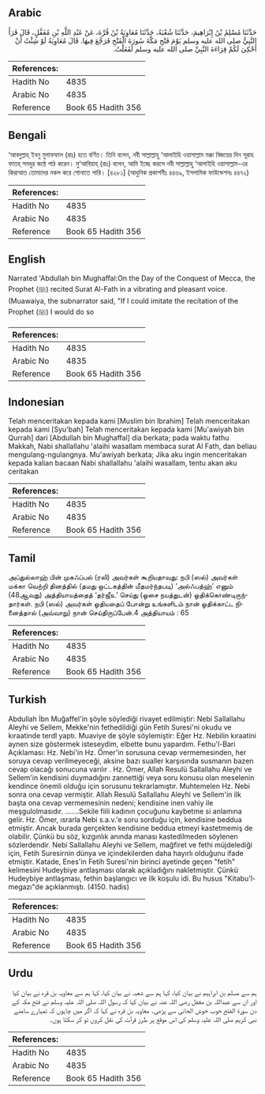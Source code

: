 ## Arabic


<div dir="rtl" lang="ar" style={{fontSize:'larger',backgroundColor:'#f8f9fa',padding:20}}>
حَدَّثَنَا مُسْلِمُ بْنُ إِبْرَاهِيمَ، حَدَّثَنَا شُعْبَةُ، حَدَّثَنَا مُعَاوِيَةُ بْنُ قُرَّةَ، عَنْ عَبْدِ اللَّهِ بْنِ مُغَفَّلٍ، قَالَ قَرَأَ النَّبِيُّ صلى الله عليه وسلم يَوْمَ فَتْحِ مَكَّةَ سُورَةَ الْفَتْحِ فَرَجَّعَ فِيهَا‏.‏ قَالَ مُعَاوِيَةُ لَوْ شِئْتُ أَنْ أَحْكِيَ لَكُمْ قِرَاءَةَ النَّبِيِّ صلى الله عليه وسلم لَفَعَلْتُ‏.‏
</div>
<div style={{backgroundColor:'#f8f9fa',padding:20, marginBottom: 10}}><table> <thead> <tr> <th>References:</th> <th></th> </tr> </thead> <tbody><tr><td>Hadith No</td><td>4835</td></tr><tr><td>Arabic No</td><td>4835</td></tr><tr><td>Reference</td><td>Book 65 Hadith 356</td></tr></tbody></table></div>

## Bengali


<div dir="ltr" lang="bn" style={{fontSize:'larger',backgroundColor:'#f8f9fa',padding:20}}>
‘আবদুল্লাহ্ ইবনু মুগাফফাল (রাঃ) হতে বর্ণিত। তিনি বলেন, নবী সাল্লাল্লাহু ‘আলাইহি ওয়াসাল্লাম মক্কা বিজয়ের দিন সূরাহ ফাতহ্ সমধুর কণ্ঠে পাঠ করেন। মু‘আবিয়াহ্ (রাঃ) বলেন, আমি ইচ্ছে করলে নবী সাল্লাল্লাহু ‘আলাইহি ওয়াসাল্লাম-এর কিরাআত তোমাদের নকল করে শোনাতে পারি। [৪২৮১] (আধুনিক প্রকাশনীঃ ৪৪৬৯, ইসলামিক ফাউন্ডেশনঃ ৪৪৭২)
</div>
<div style={{backgroundColor:'#f8f9fa',padding:20, marginBottom: 10}}><table> <thead> <tr> <th>References:</th> <th></th> </tr> </thead> <tbody><tr><td>Hadith No</td><td>4835</td></tr><tr><td>Arabic No</td><td>4835</td></tr><tr><td>Reference</td><td>Book 65 Hadith 356</td></tr></tbody></table></div>

## English


<div dir="ltr" lang="en" style={{fontSize:'larger',backgroundColor:'#f8f9fa',padding:20}}>
Narrated 'Abdullah bin Mughaffal:On the Day of the Conquest of Mecca, the Prophet (ﷺ) recited Surat Al-Fath in a vibrating and pleasant voice. (Muawaiya, the subnarrator said, "If I could imitate the recitation of the Prophet (ﷺ) I would do so
</div>
<div style={{backgroundColor:'#f8f9fa',padding:20, marginBottom: 10}}><table> <thead> <tr> <th>References:</th> <th></th> </tr> </thead> <tbody><tr><td>Hadith No</td><td>4835</td></tr><tr><td>Arabic No</td><td>4835</td></tr><tr><td>Reference</td><td>Book 65 Hadith 356</td></tr></tbody></table></div>

## Indonesian


<div dir="ltr" lang="id" style={{fontSize:'larger',backgroundColor:'#f8f9fa',padding:20}}>
Telah menceritakan kepada kami [Muslim bin Ibrahim] Telah menceritakan kepada kami [Syu'bah] Telah menceritakan kepada kami [Mu'awiyah bin Qurrah] dari [Abdullah bin Mughaffal] dia berkata; pada waktu fathu Makkah, Nabi shallallahu 'alaihi wasallam membaca surat Al Fath, dan beliau mengulang-ngulangnya. Mu'awiyah berkata; Jika aku ingin menceritakan kepada kalian bacaan Nabi shallallahu 'alaihi wasallam, tentu akan aku ceritakan
</div>
<div style={{backgroundColor:'#f8f9fa',padding:20, marginBottom: 10}}><table> <thead> <tr> <th>References:</th> <th></th> </tr> </thead> <tbody><tr><td>Hadith No</td><td>4835</td></tr><tr><td>Arabic No</td><td>4835</td></tr><tr><td>Reference</td><td>Book 65 Hadith 356</td></tr></tbody></table></div>

## Tamil


<div dir="ltr" lang="ta" style={{fontSize:'larger',backgroundColor:'#f8f9fa',padding:20}}>
அப்துல்லாஹ் பின் முகஃப்பல் (ரலி) அவர்கள் கூறியதாவது: நபி (ஸல்) அவர்கள் மக்கா வெற்றி தினத்தில் (தமது ஒட்டகத்தின் மீதமர்ந்தபடி) ‘அல்ஃபத்ஹ்’ எனும் (48ஆவது) அத்தியாயத்தைத் ‘தர்ஜீஉ’ செய்து (ஓசை நயத்துடன்) ஓதிக்கொண்டிருந்தார்கள். நபி (ஸல்) அவர்கள் ஓதியதைப் போன்று உங்களிடம் நான் ஓதிக்காட்ட நினைத்தால் (அவ்வாறு) நான் செய்திருப்பேன்.4 அத்தியாயம் : 65
</div>
<div style={{backgroundColor:'#f8f9fa',padding:20, marginBottom: 10}}><table> <thead> <tr> <th>References:</th> <th></th> </tr> </thead> <tbody><tr><td>Hadith No</td><td>4835</td></tr><tr><td>Arabic No</td><td>4835</td></tr><tr><td>Reference</td><td>Book 65 Hadith 356</td></tr></tbody></table></div>

## Turkish


<div dir="ltr" lang="tr" style={{fontSize:'larger',backgroundColor:'#f8f9fa',padding:20}}>
Abdullah İbn Muğaffel'in şöyle söylediği rivayet edilmiştir: Nebi Sallallahu Aleyhi ve Sellem, Mekke'nin fethedildiği gün Fetih Suresi'ni okudu ve kıraatinde terdl yaptı. Muaviye de şöyle söylemiştir: Eğer Hz. Nebilin kıraatini aynen size göstermek isteseydim, elbette bunu yapardım. Fethu'l-Bari Açıklaması: Hz. Nebi'in Hz. Ömer'in sorusuna cevap vermemesinden, her soruya cevap verilmeyeceği, aksine bazı sualler karşısında susmanın bazen cevap olacağı sonucuna varılır . Hz. Ömer, Allah Resulü Sallallahu Aleyhi ve Sellem'in kendisini duymadığını zannettiği veya soru konusu olan meselenin kendince önemli olduğu için sorusunu tekrarlamıştır. Muhtemelen Hz. Nebi sonra ona cevap vermiştir. Allah Resulü Sallallahu Aleyhi ve Sellem'in ilk başta ona cevap vermemesinin nedeni; kendisine inen vahiy ile meşgulolmasıdır. .......Sekile fiili kadının çocuğunu kaybetme si anlamına gelir. Hz. Ömer, ısrarla Nebi s.a.v.'e soru sorduğu için, kendisine beddua etmiştir. Ancak burada gerçekten kendisine beddua etmeyi kastetmemiş de olabilir. Çünkü bu söz, kızgınlık anında manası kastedilmeden söylenen sözlerdendir. Nebi Sallallahu Aleyhi ve Sellem, mağfiret ve fethi müjdelediği için, Fetih Suresirnin dünya ve içindekilerden daha hayırlı olduğunu ifade etmiştir. Katade, Enes'in Fetih Suresi'nin birinci ayetinde geçen "fetih" kelimesini Hudeybiye antlaşması olarak açıkladığını nakletmiştir. Çünkü Hudeybiye antlaşması, fethin başlangıcı ve ilk koşulu idi. Bu husus "Kitabu'l-megazı"de açıklanmıştı. (4150. hadis)
</div>
<div style={{backgroundColor:'#f8f9fa',padding:20, marginBottom: 10}}><table> <thead> <tr> <th>References:</th> <th></th> </tr> </thead> <tbody><tr><td>Hadith No</td><td>4835</td></tr><tr><td>Arabic No</td><td>4835</td></tr><tr><td>Reference</td><td>Book 65 Hadith 356</td></tr></tbody></table></div>

## Urdu


<div dir="rtl" lang="ur" style={{fontSize:'larger',backgroundColor:'#f8f9fa',padding:20}}>
ہم سے مسلم بن ابراہیم نے بیان کیا، کہا ہم سے شعبہ نے بیان کیا، کہا ہم سے معاویہ بن قرہ نے بیان کیا اور ان سے عبداللہ بن مغفل رضی اللہ عنہ نے بیان کیا کہ رسول اللہ صلی اللہ علیہ وسلم نے فتح مکہ کے دن سورۃ الفتح خوب خوش الحانی سے پڑھی۔ معاویہ بن قرہ نے کہا کہ اگر میں چاہوں کہ تمہارے سامنے نبی کریم صلی اللہ علیہ وسلم کی اس موقع پر طرز قرآت کی نقل کروں تو کر سکتا ہوں۔
</div>
<div style={{backgroundColor:'#f8f9fa',padding:20, marginBottom: 10}}><table> <thead> <tr> <th>References:</th> <th></th> </tr> </thead> <tbody><tr><td>Hadith No</td><td>4835</td></tr><tr><td>Arabic No</td><td>4835</td></tr><tr><td>Reference</td><td>Book 65 Hadith 356</td></tr></tbody></table></div>